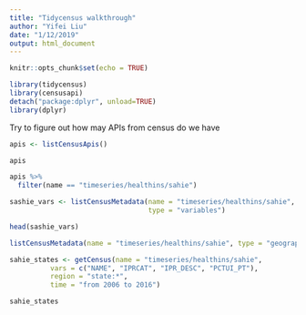 ```yaml
---
title: "Tidycensus walkthrough"
author: "Yifei Liu"
date: "1/12/2019"
output: html_document
---
```


```r
knitr::opts_chunk$set(echo = TRUE)
```

```r
library(tidycensus)
library(censusapi)
detach("package:dplyr", unload=TRUE)
library(dplyr)


```

Try to figure out how may APIs from census do we have

```r
apis <- listCensusApis()

apis
```

```r
apis %>% 
  filter(name == "timeseries/healthins/sahie")

sashie_vars <- listCensusMetadata(name = "timeseries/healthins/sahie",
                                  type = "variables")

head(sashie_vars)

listCensusMetadata(name = "timeseries/healthins/sahie", type = "geography")

```
```r
sahie_states <- getCensus(name = "timeseries/healthins/sahie",
          vars = c("NAME", "IPRCAT", "IPR_DESC", "PCTUI_PT"),
          region = "state:*",
          time = "from 2006 to 2016")

sahie_states



```

